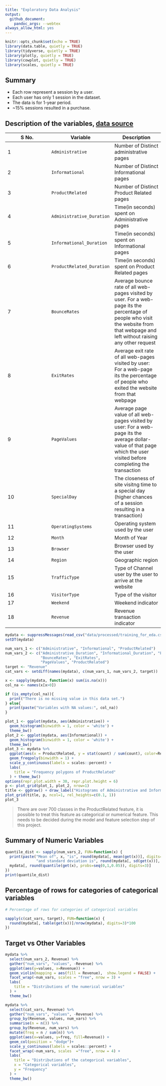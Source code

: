 ```yaml
---
title: "Exploratory Data Analysis"
output: 
  github_document:
    pandoc_args: --webtex
always_allow_html: yes
---
```


```r
knitr::opts_chunk$set(echo = TRUE)
library(data.table, quietly = TRUE)
library(tidyverse, quietly = TRUE)
library(plotly, quietly = TRUE)
library(cowplot, quietly = TRUE)
library(scales, quietly = TRUE)
```


## Summary
- Each row represent a session by a user.  
- Each user has only 1 session in the dataset.  
- The data is for 1-year period.  
- ~15% sessions resulted in a purchase.  


## Description of the variables, [data source](https://archive.ics.uci.edu/ml/datasets/Online+Shoppers+Purchasing+Intention+Dataset)

| S No. | Variable | Description |
| ----------- | ----------- | ----------- |
| 1 | `Administrative` | Number of Distinct administrative pages |
| 2 | `Informational` | Number of Distinct Informational pages |
| 3 | `ProductRelated` | Number of Distinct Product Related pages |
| 4 | `Administrative_Duration` | Time(in seconds) spent on Administrative pages |
| 5 | `Informational_Duration` | Time(in seconds) spent on Informational pages |
| 6 | `ProductRelated_Duration` | Time(in seconds) spent on Product Related pages |
| 7 | `BounceRates` | Average bounce rate of all web-pages visited by user. For a web-page its the percentage of people who visit the website from that webpage and left without raising any other request |
| 8 | `ExitRates` | Average exit rate of all web-pages visited by user: For a web-page its the percentage of people who exited the website from that webpage |
| 9 | `PageValues` | Average page value of all web-pages visited by user: For a web-page its the average dollar-value of that page which the user visited before completing the transaction |
| 10 | `SpecialDay` | The closeness of site visitng time to a special day (higher chances of a session resulting in a transaction) |
| 11 | `OperatingSystems` | Operating system used by the user |
| 12 | `Month` | Month of Year |
| 13 | `Browser` | Browser used by the user |
| 14 | `Region` | Geographic region |
| 15 | `TrafficType` | Type of Channel user by the user to arrive at the website |
| 16 | `VisitorType` | Type of the visitor |
| 17 | `Weekend` | Weekend indicator |
| 18 | `Revenue` | Revenue transaction indicator |



```r
mydata <- suppressMessages(read_csv("data/processed/training_for_eda.csv"))
setDT(mydata)

num_vars_1 <- c("Administrative", "Informational", "ProductRelated")
num_vars_2 <- c("Administrative_Duration", "Informational_Duration", "ProductRelated_Duration", 
                "BounceRates", "ExitRates", 
                "PageValues", "ProductRelated")
target <- "Revenue"
cat_vars <- setdiff(names(mydata), c(num_vars_1, num_vars_2, target))

x <- sapply(mydata, function(x) sum(is.na(x)))
col_na <- names(x[x>0])

if (is_empty(col_na)){
  print("There is no missing value in this data set.")
} else{
  print(paste("Variables with NA values:", col_na))
}

plot_1 <- ggplot(mydata, aes(Administrative)) + 
  geom_histogram(binwidth = 1, color = 'white') + 
  theme_bw()
plot_2 <- ggplot(mydata, aes(Informational)) + 
  geom_histogram(binwidth = 1, color = 'white') + 
  theme_bw()
plot_3 <- mydata %>% 
  ggplot(aes(x = ProductRelated, y = stat(count) / sum(count), color=Revenue)) + 
  geom_freqpoly(binwidth = 1) + 
  scale_y_continuous(labels = scales::percent) +
  labs(
    title = "Frequency polygons of ProductRelated"
  ) + theme_bw()
options(repr.plot.width = 30, repr.plot.height = 6)
p <- plot_grid(plot_1, plot_2, nrow=1)
title <- ggdraw() + draw_label("Histograms of Administrative and Informationa", fontface='bold')
plot_grid(title, p, ncol=1, rel_heights=c(0.1, 1))
plot_3
```

> There are over 700 classes in the ProductRelated feature, it is possible to treat this feature as categorical or numerical feature. This needs to be decided during the model and feature selection step of this project.


## Summary of Numeric Variables
```r
quantile_dist <- sapply(num_vars_2, FUN=function(x) {
  print(paste("Mean of", x, "is", round(mydata[, mean(get(x))], digits=3), 
              "and standard deviation is", round(mydata[, sd(get(x))], digits=3)))
  mydata[, round(quantile(get(x), probs=seq(0,1,0.05)), digits=3)]
})
print(quantile_dist)

```

## Percentage of rows for categories of categorical variables
```r
# Percentage of rows for categories of categorical variables

sapply(c(cat_vars, target), FUN=function(x) {
  round(mydata[, table(get(x))]/nrow(mydata), digits=3)*100
})

```



## Target vs Other Variables
```r

mydata %>% 
  select(num_vars_2, Revenue) %>% 
  gather("num_vars", "values", -Revenue) %>% 
  ggplot(aes(y=values, x=Revenue)) +
  geom_violin(mapping = aes(fill = Revenue),  show.legend = FALSE) +
  facet_wrap(~num_vars, scales = "free", nrow = 3) +
  labs(
    title = "Distributions of the numerical variables"
  ) + 
  theme_bw()

mydata %>% 
  select(cat_vars, Revenue) %>% 
  gather("num_vars", "values", -Revenue) %>% 
  group_by(Revenue, values, num_vars) %>% 
  summarise(n = n()) %>% 
  group_by(Revenue, num_vars) %>% 
  mutate(freq = n / sum(n)) %>% 
  ggplot(aes(x=values, y=freq, fill=Revenue)) +
  geom_col(position = "dodge")+
  scale_y_continuous(labels = scales::percent) +
  facet_wrap(~num_vars, scales  ="free", nrow = 4) +
  labs(
    title = "Distributions of the categorical variables",
    x = "Categorical variables",
    y = "Frequency"
  ) + 
  theme_bw()
  

```














